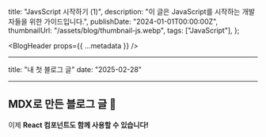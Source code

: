   title: "JavsScript 시작하기 (1)",
  description: "이 글은 JavaScript를 시작하는 개발자들을 위한 가이드입니다.",
  publishDate: "2024-01-01T00:00:00Z",
  thumbnailUrl: "/assets/blog/thumbnail-js.webp",
  tags: ["JavaScript"],
};

<BlogHeader props={{ ...metadata }} />

<article className="blog-content-article">

---

title: "내 첫 블로그 글"
date: "2025-02-28"

---

# MDX로 만든 블로그 글 🚀

이제 **React 컴포넌트도 함께 사용할 수 있습니다!**

</article>
